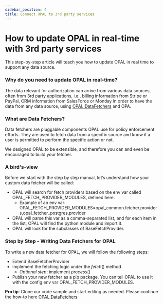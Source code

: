 ```yaml
---
sidebar_position: 4
title: Connect OPAL to 3rd party services
---
```


# How to update OPAL in real-time with 3rd party services

This step-by-step article will teach you how to update OPAL in real time to support any data source.

### Why do you need to update OPAL in real-time?
The data relevant for authorization can arrive from various data sources, often from 3rd party applications, i.e., billing information from Stripe or PayPal, CRM information from SalesForce or Monday
In order to have the data from any data source, using [OPAL DataFetchers](https://github.com/permitio/opal/blob/master/docs/howto/write_your_own_fetch_provider.md) and OPA.

### What are Data Fetchers?
Data fetchers are pluggable components OPAL use for policy enforcement efforts. They are used to fetch data from a specific source and know if a user is permitted to perform the specific action or not.

We designed OPAL to be extensible, and therefore you can and even be encouraged to build your fetcher.

### A bird's-view
Before we start with the step by step manual, let’s understand how your custom data fetcher will be called:
- OPAL will search for fetch providers based on the env var called OPAL_FETCH_PROVIDER_MODULES, defined here.
  - Example of an env var: OPAL_FETCH_PROVIDER_MODULES=opal_common.fetcher.providers,opal_fetcher_postgres.provider
- OPAL will parse this var as a comma-separated list, and for each item in the list, OPAL will find the python module and import it.
- OPAL will look for the subclasses of BaseFetchProvider.

### Step by Step - Writing Data Fetchers for OPAL
To write a new data fetcher for OPAL, we will follow the following steps:
- Extend BaseFetcherProvider
- Implement the fetching logic under the _fetch_() method
  - _Optional step_: implement _process_()
- Publish your new fetcher as a pip package. You can tell OPAL to use it with the config env var OPAL_FETCH_PROVIDER_MODULES.

**Pro tip**: Clone our code sample and start editing as needed.
Please continue the how-to here [OPAL DataFetchers](https://github.com/permitio/opal/blob/master/docs/howto/write_your_own_fetch_provider.md) 
